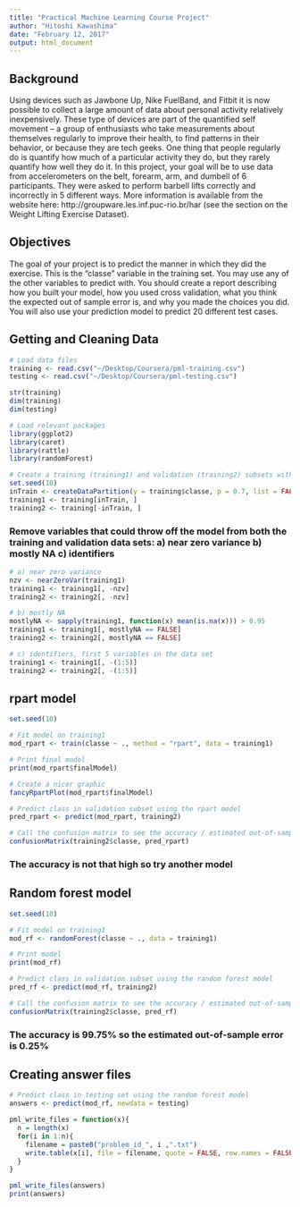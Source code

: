 ```yaml
---
title: "Practical Machine Learning Course Project"
author: "Hitoshi Kawashima"
date: "February 12, 2017"
output: html_document
---
```


## Background

Using devices such as Jawbone Up, Nike FuelBand, and Fitbit it is now possible to collect a large amount of data about personal activity relatively inexpensively. These type of devices are part of the quantified self movement – a group of enthusiasts who take measurements about themselves regularly to improve their health, to find patterns in their behavior, or because they are tech geeks. One thing that people regularly do is quantify how much of a particular activity they do, but they rarely quantify how well they do it. In this project, your goal will be to use data from accelerometers on the belt, forearm, arm, and dumbell of 6 participants. They were asked to perform barbell lifts correctly and incorrectly in 5 different ways. More information is available from the website here: http://groupware.les.inf.puc-rio.br/har (see the section on the Weight Lifting Exercise Dataset).

## Objectives

The goal of your project is to predict the manner in which they did the exercise. This is the "classe" variable in the training set. You may use any of the other variables to predict with. You should create a report describing how you built your model, how you used cross validation, what you think the expected out of sample error is, and why you made the choices you did. You will also use your prediction model to predict 20 different test cases.

## Getting and Cleaning Data

```r
# Load data files
training <- read.csv("~/Desktop/Coursera/pml-training.csv")
testing <- read.csv("~/Desktop/Coursera/pml-testing.csv")

str(training)
dim(training)
dim(testing)

# Load relevant packages
library(ggplot2)
library(caret)
library(rattle)
library(randomForest)

# Create a training (training1) and validation (training2) subsets within the training data
set.seed(10)
inTrain <- createDataPartition(y = training$classe, p = 0.7, list = FALSE)
training1 <- training[inTrain, ]
training2 <- training[-inTrain, ]
```

### Remove variables that could throw off the model from both the training and validation data sets: a) near zero variance b) mostly NA c) identifiers

```r
# a) near zero variance
nzv <- nearZeroVar(training1)
training1 <- training1[, -nzv]
training2 <- training2[, -nzv]

# b) mostly NA
mostlyNA <- sapply(training1, function(x) mean(is.na(x))) > 0.95
training1 <- training1[, mostlyNA == FALSE]
training2 <- training2[, mostlyNA == FALSE]

# c) identifiers, first 5 variables in the data set
training1 <- training1[, -(1:5)]
training2 <- training2[, -(1:5)]
```

## rpart model

```r
set.seed(10)

# Fit model on training1
mod_rpart <- train(classe ~ ., method = "rpart", data = training1)

# Print final model
print(mod_rpart$finalModel)

# Create a nicer graphic
fancyRpartPlot(mod_rpart$finalModel)

# Predict class in validation subset using the rpart model
pred_rpart <- predict(mod_rpart, training2)

# Call the confusion matrix to see the accuracy / estimated out-of-sample error
confusionMatrix(training2$classe, pred_rpart)
```
### The accuracy is not that high so try another model

## Random forest model

```r
set.seed(10)

# Fit model on training1
mod_rf <- randomForest(classe ~ ., data = training1)

# Print model
print(mod_rf)

# Predict class in validation subset using the random forest model
pred_rf <- predict(mod_rf, training2)

# Call the confusion matrix to see the accuracy / estimated out-of-sample error
confusionMatrix(training2$classe, pred_rf)
```
### The accuracy is 99.75% so the estimated out-of-sample error is 0.25%

## Creating answer files

```r
# Predict class in testing set using the random forest model
answers <- predict(mod_rf, newdata = testing)

pml_write_files = function(x){
  n = length(x)
  for(i in 1:n){
    filename = paste0("problem_id_", i ,".txt")
    write.table(x[i], file = filename, quote = FALSE, row.names = FALSE, col.names = FALSE)
  }
}

pml_write_files(answers)
print(answers)
```